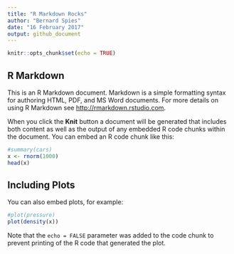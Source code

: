 ```yaml
---
title: "R Markdown Rocks"
author: "Bernard Spies"
date: "16 February 2017"
output: github_document
---
```


```r
knitr::opts_chunk$set(echo = TRUE)
```

## R Markdown

This is an R Markdown document. Markdown is a simple formatting syntax for authoring HTML, PDF, and MS Word documents. For more details on using R Markdown see <http://rmarkdown.rstudio.com>.

When you click the **Knit** button a document will be generated that includes both content as well as the output of any embedded R code chunks within the document. You can embed an R code chunk like this:

```r
#summary(cars)
x <- rnorm(1000)
head(x)
```

## Including Plots

You can also embed plots, for example:

```r
#plot(pressure)
plot(density(x))
```

Note that the `echo = FALSE` parameter was added to the code chunk to prevent printing of the R code that generated the plot.
